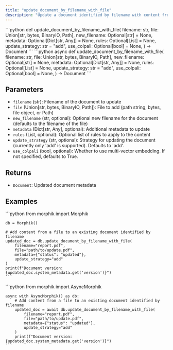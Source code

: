 ```yaml
---
title: "update_document_by_filename_with_file"
description: "Update a document identified by filename with content from a file"
---
```


<Tabs>
  <Tab title="Sync">
    ```python
    def update_document_by_filename_with_file(
        filename: str,
        file: Union[str, bytes, BinaryIO, Path],
        new_filename: Optional[str] = None,
        metadata: Optional[Dict[str, Any]] = None,
        rules: Optional[List] = None,
        update_strategy: str = "add",
        use_colpali: Optional[bool] = None,
    ) -> Document
    ```
  </Tab>
  <Tab title="Async">
    ```python
    async def update_document_by_filename_with_file(
        filename: str,
        file: Union[str, bytes, BinaryIO, Path],
        new_filename: Optional[str] = None,
        metadata: Optional[Dict[str, Any]] = None,
        rules: Optional[List] = None,
        update_strategy: str = "add",
        use_colpali: Optional[bool] = None,
    ) -> Document
    ```
  </Tab>
</Tabs>

## Parameters

- `filename` (str): Filename of the document to update
- `file` (Union[str, bytes, BinaryIO, Path]): File to add (path string, bytes, file object, or Path)
- `new_filename` (str, optional): Optional new filename for the document (defaults to the filename of the file)
- `metadata` (Dict[str, Any], optional): Additional metadata to update
- `rules` (List, optional): Optional list of rules to apply to the content
- `update_strategy` (str, optional): Strategy for updating the document (currently only 'add' is supported). Defaults to 'add'.
- `use_colpali` (bool, optional): Whether to use multi-vector embedding. If not specified, defaults to True.

## Returns

- `Document`: Updated document metadata

## Examples

<Tabs>
  <Tab title="Sync">
    ```python
    from morphik import Morphik
    
    db = Morphik()
    
    # Add content from a file to an existing document identified by filename
    updated_doc = db.update_document_by_filename_with_file(
        filename="report.pdf",
        file="path/to/update.pdf",
        metadata={"status": "updated"},
        update_strategy="add"
    )
    print(f"Document version: {updated_doc.system_metadata.get('version')}")
    ```
  </Tab>
  <Tab title="Async">
    ```python
    from morphik import AsyncMorphik
    
    async with AsyncMorphik() as db:
        # Add content from a file to an existing document identified by filename
        updated_doc = await db.update_document_by_filename_with_file(
            filename="report.pdf",
            file="path/to/update.pdf",
            metadata={"status": "updated"},
            update_strategy="add"
        )
        print(f"Document version: {updated_doc.system_metadata.get('version')}")
    ```
  </Tab>
</Tabs> 